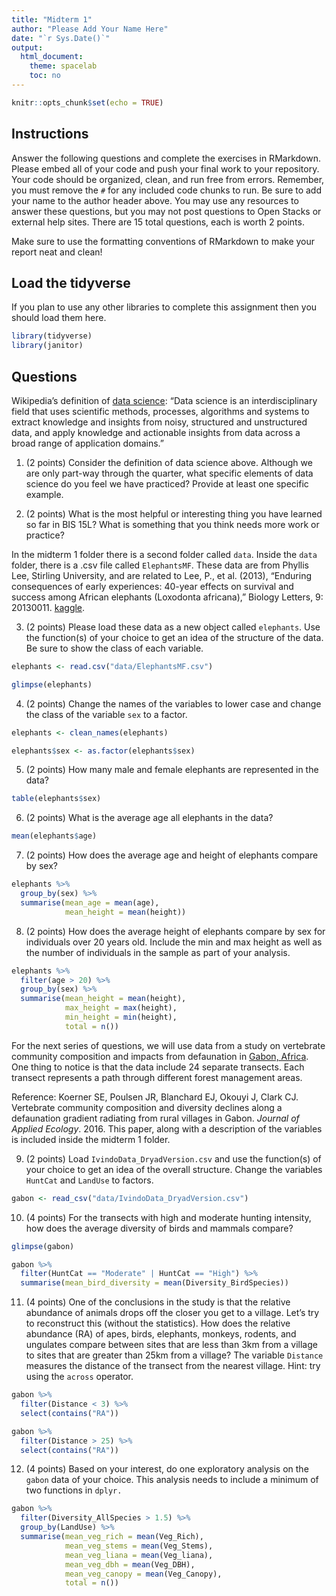 ```yaml
---
title: "Midterm 1"
author: "Please Add Your Name Here"
date: "`r Sys.Date()`"
output:
  html_document:
    theme: spacelab
    toc: no
---
```


```r
knitr::opts_chunk$set(echo = TRUE)
```

## Instructions
Answer the following questions and complete the exercises in RMarkdown. Please embed all of your code and push your final work to your repository. Your code should be organized, clean, and run free from errors. Remember, you must remove the `#` for any included code chunks to run. Be sure to add your name to the author header above. You may use any resources to answer these questions, but you may not post questions to Open Stacks or external help sites. There are 15 total questions, each is worth 2 points.  

Make sure to use the formatting conventions of RMarkdown to make your report neat and clean!  

## Load the tidyverse
If you plan to use any other libraries to complete this assignment then you should load them here.
```r
library(tidyverse)
library(janitor)
```

## Questions  

Wikipedia's definition of [data science](https://en.wikipedia.org/wiki/Data_science): "Data science is an interdisciplinary field that uses scientific methods, processes, algorithms and systems to extract knowledge and insights from noisy, structured and unstructured data, and apply knowledge and actionable insights from data across a broad range of application domains."  

1. (2 points) Consider the definition of data science above. Although we are only part-way through the quarter, what specific elements of data science do you feel we have practiced? Provide at least one specific example.  

2. (2 points) What is the most helpful or interesting thing you have learned so far in BIS 15L? What is something that you think needs more work or practice?  

In the midterm 1 folder there is a second folder called `data`. Inside the `data` folder, there is a .csv file called `ElephantsMF`. These data are from Phyllis Lee, Stirling University, and are related to Lee, P., et al. (2013), "Enduring consequences of early experiences: 40-year effects on survival and success among African elephants (Loxodonta africana)," Biology Letters, 9: 20130011. [kaggle](https://www.kaggle.com/mostafaelseidy/elephantsmf).  

3. (2 points) Please load these data as a new object called `elephants`. Use the function(s) of your choice to get an idea of the structure of the data. Be sure to show the class of each variable.

```r
elephants <- read.csv("data/ElephantsMF.csv")
```

```r
glimpse(elephants)
```

4. (2 points) Change the names of the variables to lower case and change the class of the variable `sex` to a factor.

```r
elephants <- clean_names(elephants)
```

```r
elephants$sex <- as.factor(elephants$sex)
```

5. (2 points) How many male and female elephants are represented in the data?

```r
table(elephants$sex)
```

6. (2 points) What is the average age all elephants in the data?

```r
mean(elephants$age)
```

7. (2 points) How does the average age and height of elephants compare by sex?

```r
elephants %>%
  group_by(sex) %>%
  summarise(mean_age = mean(age),
            mean_height = mean(height))
```

8. (2 points) How does the average height of elephants compare by sex for individuals over 20 years old. Include the min and max height as well as the number of individuals in the sample as part of your analysis.  

```r
elephants %>%
  filter(age > 20) %>%
  group_by(sex) %>%
  summarise(mean_height = mean(height),
            max_height = max(height),
            min_height = min(height),
            total = n())
```

For the next series of questions, we will use data from a study on vertebrate community composition and impacts from defaunation in [Gabon, Africa](https://en.wikipedia.org/wiki/Gabon). One thing to notice is that the data include 24 separate transects. Each transect represents a path through different forest management areas.  

Reference: Koerner SE, Poulsen JR, Blanchard EJ, Okouyi J, Clark CJ. Vertebrate community composition and diversity declines along a defaunation gradient radiating from rural villages in Gabon. _Journal of Applied Ecology_. 2016. This paper, along with a description of the variables is included inside the midterm 1 folder.  

9. (2 points) Load `IvindoData_DryadVersion.csv` and use the function(s) of your choice to get an idea of the overall structure. Change the variables `HuntCat` and `LandUse` to factors.

```r
gabon <- read_csv("data/IvindoData_DryadVersion.csv")
```

10. (4 points) For the transects with high and moderate hunting intensity, how does the average diversity of birds and mammals compare?

```r
glimpse(gabon)
```

```r
gabon %>%
  filter(HuntCat == "Moderate" | HuntCat == "High") %>%
  summarise(mean_bird_diversity = mean(Diversity_BirdSpecies))
```

11. (4 points) One of the conclusions in the study is that the relative abundance of animals drops off the closer you get to a village. Let's try to reconstruct this (without the statistics). How does the relative abundance (RA) of apes, birds, elephants, monkeys, rodents, and ungulates compare between sites that are less than 3km from a village to sites that are greater than 25km from a village? The variable `Distance` measures the distance of the transect from the nearest village. Hint: try using the `across` operator.  

```r
gabon %>%
  filter(Distance < 3) %>%
  select(contains("RA"))
```

```r
gabon %>%
  filter(Distance > 25) %>%
  select(contains("RA"))
```

12. (4 points) Based on your interest, do one exploratory analysis on the `gabon` data of your choice. This analysis needs to include a minimum of two functions in `dplyr.`

```r
gabon %>%
  filter(Diversity_AllSpecies > 1.5) %>%
  group_by(LandUse) %>%
  summarise(mean_veg_rich = mean(Veg_Rich),
            mean_veg_stems = mean(Veg_Stems),
            mean_veg_liana = mean(Veg_liana),
            mean_veg_dbh = mean(Veg_DBH),
            mean_veg_canopy = mean(Veg_Canopy),
            total = n())
```

